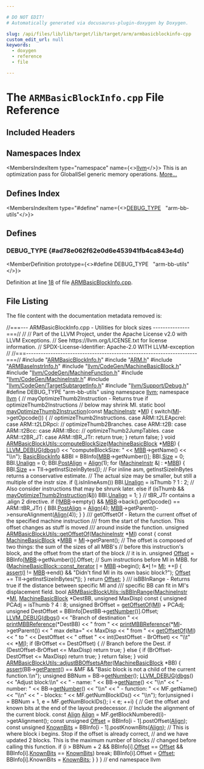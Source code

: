 ```yaml
---

# DO NOT EDIT!
# Automatically generated via docusaurus-plugin-doxygen by Doxygen.

slug: /api/files/lib/lib/target/lib/target/arm/armbasicblockinfo-cpp
custom_edit_url: null
keywords:
  - doxygen
  - reference
  - file

---
```





# The `ARMBasicBlockInfo.cpp` File Reference

<DoxygenPage pluginConfig={pluginConfig}>



## Included Headers

<IncludesList>
<IncludesListItem
  filePath="ARMBasicBlockInfo.h"
  permalink="/docs/api/files/lib/lib/target/lib/target/arm/armbasicblockinfo-h"
  isLocal="true" />
<IncludesListItem
  filePath="ARM.h"
  permalink="/docs/api/files/lib/lib/target/lib/target/arm/arm-h"
  isLocal="true" />
<IncludesListItem
  filePath="ARMBaseInstrInfo.h"
  permalink="/docs/api/files/lib/lib/target/lib/target/arm/armbaseinstrinfo-h"
  isLocal="true" />
<IncludesListItem
  filePath="llvm/CodeGen/MachineBasicBlock.h"
  permalink="/docs/api/files/include/include/llvm/include/llvm/codegen/machinebasicblock-h"
  isLocal="true" />
<IncludesListItem
  filePath="llvm/CodeGen/MachineFunction.h"
  permalink="/docs/api/files/include/include/llvm/include/llvm/codegen/machinefunction-h"
  isLocal="true" />
<IncludesListItem
  filePath="llvm/CodeGen/MachineInstr.h"
  permalink="/docs/api/files/include/include/llvm/include/llvm/codegen/machineinstr-h"
  isLocal="true" />
<IncludesListItem
  filePath="llvm/CodeGen/TargetSubtargetInfo.h"
  permalink="/docs/api/files/include/include/llvm/include/llvm/codegen/targetsubtargetinfo-h"
  isLocal="true" />
<IncludesListItem
  filePath="llvm/Support/Debug.h"
  permalink="/docs/api/files/include/include/llvm/include/llvm/support/debug-h"
  isLocal="true" />
</IncludesList>

## Namespaces Index

<MembersIndex>

<MembersIndexItem
  type="namespace"
  name={<><a href="/docs/api/namespaces/llvm">llvm</a></>}>
This is an optimization pass for GlobalISel generic memory operations. <a href="/docs/api/namespaces/llvm/#details">More...</a>
</MembersIndexItem>

</MembersIndex>

## Defines Index

<MembersIndex>

<MembersIndexItem
  type="#define"
  name={<><a href="#ad78e062f62e0d6e453941fb4ca843e4d">DEBUG&#95;TYPE</a>&nbsp;&nbsp;&nbsp;&quot;arm-bb-utils&quot;</>}>
</MembersIndexItem>

</MembersIndex>


<SectionDefinition>

## Defines

### DEBUG&#95;TYPE {#ad78e062f62e0d6e453941fb4ca843e4d}

<MemberDefinition
  prototype={<>#define DEBUG&#95;TYPE&nbsp;&nbsp;&nbsp;&quot;arm-bb-utils&quot;</>}>

Definition at line <a href="#l00018">18</a> of file <a href="/docs/api/files/lib/lib/target/lib/target/arm/armbasicblockinfo-cpp">ARMBasicBlockInfo.cpp</a>.
</MemberDefinition>

</SectionDefinition>

## File Listing

The file content with the documentation metadata removed is:

<ProgramListing>

<Link id="l00001" /><CodeLine lineNumber="1"><Highlight kind="comment">//===--- ARMBasicBlockInfo.cpp - Utilities for block sizes ---------------===//</Highlight><Highlight kind="normal"></Highlight></CodeLine>
<Link id="l00002" /><CodeLine lineNumber="2"><Highlight kind="normal"></Highlight><Highlight kind="comment">//</Highlight><Highlight kind="normal"></Highlight></CodeLine>
<Link id="l00003" /><CodeLine lineNumber="3"><Highlight kind="normal"></Highlight><Highlight kind="comment">// Part of the LLVM Project, under the Apache License v2.0 with LLVM Exceptions.</Highlight><Highlight kind="normal"></Highlight></CodeLine>
<Link id="l00004" /><CodeLine lineNumber="4"><Highlight kind="normal"></Highlight><Highlight kind="comment">// See https://llvm.org/LICENSE.txt for license information.</Highlight><Highlight kind="normal"></Highlight></CodeLine>
<Link id="l00005" /><CodeLine lineNumber="5"><Highlight kind="normal"></Highlight><Highlight kind="comment">// SPDX-License-Identifier: Apache-2.0 WITH LLVM-exception</Highlight><Highlight kind="normal"></Highlight></CodeLine>
<Link id="l00006" /><CodeLine lineNumber="6"><Highlight kind="normal"></Highlight><Highlight kind="comment">//</Highlight><Highlight kind="normal"></Highlight></CodeLine>
<Link id="l00007" /><CodeLine lineNumber="7"><Highlight kind="normal"></Highlight><Highlight kind="comment">//===----------------------------------------------------------------------===//</Highlight><Highlight kind="normal"></Highlight></CodeLine>
<Link id="l00008" /><CodeLine lineNumber="8"><Highlight kind="normal"></Highlight></CodeLine>
<Link id="l00009" /><CodeLine lineNumber="9"><Highlight kind="normal"></Highlight><Highlight kind="preprocessor">#include &quot;<a href="/docs/api/files/lib/lib/target/lib/target/arm/armbasicblockinfo-h">ARMBasicBlockInfo.h</a>&quot;</Highlight><Highlight kind="normal"></Highlight></CodeLine>
<Link id="l00010" /><CodeLine lineNumber="10"><Highlight kind="normal"></Highlight><Highlight kind="preprocessor">#include &quot;<a href="/docs/api/files/lib/lib/target/lib/target/arm/arm-h">ARM.h</a>&quot;</Highlight><Highlight kind="normal"></Highlight></CodeLine>
<Link id="l00011" /><CodeLine lineNumber="11"><Highlight kind="normal"></Highlight><Highlight kind="preprocessor">#include &quot;<a href="/docs/api/files/lib/lib/target/lib/target/arm/armbaseinstrinfo-h">ARMBaseInstrInfo.h</a>&quot;</Highlight><Highlight kind="normal"></Highlight></CodeLine>
<Link id="l00012" /><CodeLine lineNumber="12"><Highlight kind="normal"></Highlight><Highlight kind="preprocessor">#include &quot;<a href="/docs/api/files/include/include/llvm/include/llvm/codegen/machinebasicblock-h">llvm/CodeGen/MachineBasicBlock.h</a>&quot;</Highlight><Highlight kind="normal"></Highlight></CodeLine>
<Link id="l00013" /><CodeLine lineNumber="13"><Highlight kind="normal"></Highlight><Highlight kind="preprocessor">#include &quot;<a href="/docs/api/files/include/include/llvm/include/llvm/codegen/machinefunction-h">llvm/CodeGen/MachineFunction.h</a>&quot;</Highlight><Highlight kind="normal"></Highlight></CodeLine>
<Link id="l00014" /><CodeLine lineNumber="14"><Highlight kind="normal"></Highlight><Highlight kind="preprocessor">#include &quot;<a href="/docs/api/files/include/include/llvm/include/llvm/codegen/machineinstr-h">llvm/CodeGen/MachineInstr.h</a>&quot;</Highlight><Highlight kind="normal"></Highlight></CodeLine>
<Link id="l00015" /><CodeLine lineNumber="15"><Highlight kind="normal"></Highlight><Highlight kind="preprocessor">#include &quot;<a href="/docs/api/files/include/include/llvm/include/llvm/codegen/targetsubtargetinfo-h">llvm/CodeGen/TargetSubtargetInfo.h</a>&quot;</Highlight><Highlight kind="normal"></Highlight></CodeLine>
<Link id="l00016" /><CodeLine lineNumber="16"><Highlight kind="normal"></Highlight><Highlight kind="preprocessor">#include &quot;<a href="/docs/api/files/include/include/llvm/include/llvm/support/debug-h">llvm/Support/Debug.h</a>&quot;</Highlight><Highlight kind="normal"></Highlight></CodeLine>
<Link id="l00017" /><CodeLine lineNumber="17"><Highlight kind="normal"></Highlight></CodeLine>
<Link id="l00018" /><CodeLine lineNumber="18" lineLink="#ad78e062f62e0d6e453941fb4ca843e4d"><Highlight kind="normal"></Highlight><Highlight kind="preprocessor">#define DEBUG&#95;TYPE &quot;arm-bb-utils&quot;</Highlight><Highlight kind="normal"></Highlight></CodeLine>
<Link id="l00019" /><CodeLine lineNumber="19"><Highlight kind="normal"></Highlight></CodeLine>
<Link id="l00020" /><CodeLine lineNumber="20"><Highlight kind="normal"></Highlight><Highlight kind="keyword">using namespace </Highlight><Highlight kind="normal"><a href="/docs/api/namespaces/llvm">llvm</a>;</Highlight></CodeLine>
<Link id="l00021" /><CodeLine lineNumber="21"><Highlight kind="normal"></Highlight></CodeLine>
<Link id="l00022" /><CodeLine lineNumber="22"><Highlight kind="normal"></Highlight><Highlight kind="keyword">namespace </Highlight><Highlight kind="normal"><a href="/docs/api/namespaces/llvm">llvm</a> &#123;</Highlight></CodeLine>
<Link id="l00023" /><CodeLine lineNumber="23"><Highlight kind="normal"></Highlight></CodeLine>
<Link id="l00024" /><CodeLine lineNumber="24"><Highlight kind="normal"></Highlight><Highlight kind="comment">// mayOptimizeThumb2Instruction - Returns true if optimizeThumb2Instructions</Highlight><Highlight kind="normal"></Highlight></CodeLine>
<Link id="l00025" /><CodeLine lineNumber="25"><Highlight kind="normal"></Highlight><Highlight kind="comment">// below may shrink MI.</Highlight><Highlight kind="normal"></Highlight></CodeLine>
<Link id="l00026" /><CodeLine lineNumber="26"><Highlight kind="normal"></Highlight><Highlight kind="keyword">static</Highlight><Highlight kind="normal"> </Highlight><Highlight kind="keywordtype">bool</Highlight><Highlight kind="normal"></Highlight></CodeLine>
<Link id="l00027" /><CodeLine lineNumber="27" lineLink="/docs/api/namespaces/llvm/#a3d1d412b850d9558433c2b234b228069"><Highlight kind="normal"><a href="/docs/api/namespaces/llvm/#a3d1d412b850d9558433c2b234b228069">mayOptimizeThumb2Instruction</a>(</Highlight><Highlight kind="keyword">const</Highlight><Highlight kind="normal"> <a href="/docs/api/classes/llvm/machineinstr">MachineInstr</a> &#42;<a href="/docs/api/files/lib/lib/codegen/lib/codegen/globalisel/irtranslator-cpp/#abe44dfdea65b4f7e11e0a608ab708b76">MI</a>) &#123;</Highlight></CodeLine>
<Link id="l00028" /><CodeLine lineNumber="28"><Highlight kind="normal">  </Highlight><Highlight kind="keywordflow">switch</Highlight><Highlight kind="normal">(<a href="/docs/api/files/lib/lib/codegen/lib/codegen/globalisel/irtranslator-cpp/#abe44dfdea65b4f7e11e0a608ab708b76">MI</a>-&gt;getOpcode()) &#123;</Highlight></CodeLine>
<Link id="l00029" /><CodeLine lineNumber="29"><Highlight kind="normal">    </Highlight><Highlight kind="comment">// optimizeThumb2Instructions.</Highlight><Highlight kind="normal"></Highlight></CodeLine>
<Link id="l00030" /><CodeLine lineNumber="30"><Highlight kind="normal">    </Highlight><Highlight kind="keywordflow">case</Highlight><Highlight kind="normal"> ARM::t2LEApcrel:</Highlight></CodeLine>
<Link id="l00031" /><CodeLine lineNumber="31"><Highlight kind="normal">    </Highlight><Highlight kind="keywordflow">case</Highlight><Highlight kind="normal"> ARM::t2LDRpci:</Highlight></CodeLine>
<Link id="l00032" /><CodeLine lineNumber="32"><Highlight kind="normal">    </Highlight><Highlight kind="comment">// optimizeThumb2Branches.</Highlight><Highlight kind="normal"></Highlight></CodeLine>
<Link id="l00033" /><CodeLine lineNumber="33"><Highlight kind="normal">    </Highlight><Highlight kind="keywordflow">case</Highlight><Highlight kind="normal"> ARM::t2B:</Highlight></CodeLine>
<Link id="l00034" /><CodeLine lineNumber="34"><Highlight kind="normal">    </Highlight><Highlight kind="keywordflow">case</Highlight><Highlight kind="normal"> ARM::t2Bcc:</Highlight></CodeLine>
<Link id="l00035" /><CodeLine lineNumber="35"><Highlight kind="normal">    </Highlight><Highlight kind="keywordflow">case</Highlight><Highlight kind="normal"> ARM::tBcc:</Highlight></CodeLine>
<Link id="l00036" /><CodeLine lineNumber="36"><Highlight kind="normal">    </Highlight><Highlight kind="comment">// optimizeThumb2JumpTables.</Highlight><Highlight kind="normal"></Highlight></CodeLine>
<Link id="l00037" /><CodeLine lineNumber="37"><Highlight kind="normal">    </Highlight><Highlight kind="keywordflow">case</Highlight><Highlight kind="normal"> ARM::t2BR&#95;JT:</Highlight></CodeLine>
<Link id="l00038" /><CodeLine lineNumber="38"><Highlight kind="normal">    </Highlight><Highlight kind="keywordflow">case</Highlight><Highlight kind="normal"> ARM::tBR&#95;JTr:</Highlight></CodeLine>
<Link id="l00039" /><CodeLine lineNumber="39"><Highlight kind="normal">      </Highlight><Highlight kind="keywordflow">return</Highlight><Highlight kind="normal"> </Highlight><Highlight kind="keyword">true</Highlight><Highlight kind="normal">;</Highlight></CodeLine>
<Link id="l00040" /><CodeLine lineNumber="40"><Highlight kind="normal">  &#125;</Highlight></CodeLine>
<Link id="l00041" /><CodeLine lineNumber="41"><Highlight kind="normal">  </Highlight><Highlight kind="keywordflow">return</Highlight><Highlight kind="normal"> </Highlight><Highlight kind="keyword">false</Highlight><Highlight kind="normal">;</Highlight></CodeLine>
<Link id="l00042" /><CodeLine lineNumber="42"><Highlight kind="normal">&#125;</Highlight></CodeLine>
<Link id="l00043" /><CodeLine lineNumber="43"><Highlight kind="normal"></Highlight></CodeLine>
<Link id="l00044" /><CodeLine lineNumber="44" lineLink="/docs/api/classes/llvm/armbasicblockutils/#a96fd72530daba07f5a05b8f467d2cf14"><Highlight kind="normal"></Highlight><Highlight kind="keywordtype">void</Highlight><Highlight kind="normal"> <a href="/docs/api/classes/llvm/armbasicblockutils/#a96fd72530daba07f5a05b8f467d2cf14">ARMBasicBlockUtils::computeBlockSize</a>(<a href="/docs/api/classes/llvm/machinebasicblock">MachineBasicBlock</a> &#42;<a href="/docs/api/files/lib/lib/target/lib/target/arm/armslshardening-cpp/#a5958512eae2979bd2eb383977996a600">MBB</a>) &#123;</Highlight></CodeLine>
<Link id="l00045" /><CodeLine lineNumber="45"><Highlight kind="normal">  <a href="/docs/api/files/include/include/llvm/include/llvm/support/debug-h/#a196897517069dda1bdb549e24468f7d7">LLVM&#95;DEBUG</a>(<a href="/docs/api/namespaces/llvm/#a7c46c742c31be54870e2038048e6b391">dbgs</a>() &lt;&lt; </Highlight><Highlight kind="stringliteral">&quot;computeBlockSize: &quot;</Highlight><Highlight kind="normal"> &lt;&lt; <a href="/docs/api/files/lib/lib/target/lib/target/arm/armslshardening-cpp/#a5958512eae2979bd2eb383977996a600">MBB</a>-&gt;getName() &lt;&lt; </Highlight><Highlight kind="stringliteral">&quot;\\n&quot;</Highlight><Highlight kind="normal">);</Highlight></CodeLine>
<Link id="l00046" /><CodeLine lineNumber="46"><Highlight kind="normal">  <a href="/docs/api/structs/llvm/basicblockinfo">BasicBlockInfo</a> &amp;BBI = BBInfo&#91;<a href="/docs/api/files/lib/lib/target/lib/target/arm/armslshardening-cpp/#a5958512eae2979bd2eb383977996a600">MBB</a>-&gt;getNumber()&#93;;</Highlight></CodeLine>
<Link id="l00047" /><CodeLine lineNumber="47"><Highlight kind="normal">  BBI.<a href="/docs/api/structs/llvm/basicblockinfo/#a1b26f2a8fbde15592af8af3fb950d8fc">Size</a> = 0;</Highlight></CodeLine>
<Link id="l00048" /><CodeLine lineNumber="48"><Highlight kind="normal">  BBI.<a href="/docs/api/structs/llvm/basicblockinfo/#aadef2620c9e7d116fda27a2d9edbd125">Unalign</a> = 0;</Highlight></CodeLine>
<Link id="l00049" /><CodeLine lineNumber="49"><Highlight kind="normal">  BBI.<a href="/docs/api/structs/llvm/basicblockinfo/#a3322f1dcf981856028e4ec195de0024d">PostAlign</a> = <a href="/docs/api/structs/llvm/align">Align</a>(1);</Highlight></CodeLine>
<Link id="l00050" /><CodeLine lineNumber="50"><Highlight kind="normal"></Highlight></CodeLine>
<Link id="l00051" /><CodeLine lineNumber="51"><Highlight kind="normal">  </Highlight><Highlight kind="keywordflow">for</Highlight><Highlight kind="normal"> (<a href="/docs/api/classes/llvm/machineinstr">MachineInstr</a> &amp;<a href="/docs/api/files/lib/lib/support/md5-cpp/#ac0eafdc9ee161b71e7af98af736952fd">I</a> : &#42;<a href="/docs/api/files/lib/lib/target/lib/target/arm/armslshardening-cpp/#a5958512eae2979bd2eb383977996a600">MBB</a>) &#123;</Highlight></CodeLine>
<Link id="l00052" /><CodeLine lineNumber="52"><Highlight kind="normal">    BBI.<a href="/docs/api/structs/llvm/basicblockinfo/#a1b26f2a8fbde15592af8af3fb950d8fc">Size</a> += TII-&gt;getInstSizeInBytes(<a href="/docs/api/files/lib/lib/support/md5-cpp/#ac0eafdc9ee161b71e7af98af736952fd">I</a>);</Highlight></CodeLine>
<Link id="l00053" /><CodeLine lineNumber="53"><Highlight kind="normal">    </Highlight><Highlight kind="comment">// For inline asm, getInstSizeInBytes returns a conservative estimate.</Highlight><Highlight kind="normal"></Highlight></CodeLine>
<Link id="l00054" /><CodeLine lineNumber="54"><Highlight kind="normal">    </Highlight><Highlight kind="comment">// The actual size may be smaller, but still a multiple of the instr size.</Highlight><Highlight kind="normal"></Highlight></CodeLine>
<Link id="l00055" /><CodeLine lineNumber="55"><Highlight kind="normal">    </Highlight><Highlight kind="keywordflow">if</Highlight><Highlight kind="normal"> (<a href="/docs/api/files/lib/lib/support/md5-cpp/#ac0eafdc9ee161b71e7af98af736952fd">I</a>.isInlineAsm())</Highlight></CodeLine>
<Link id="l00056" /><CodeLine lineNumber="56"><Highlight kind="normal">      BBI.<a href="/docs/api/structs/llvm/basicblockinfo/#aadef2620c9e7d116fda27a2d9edbd125">Unalign</a> = isThumb ? 1 : 2;</Highlight></CodeLine>
<Link id="l00057" /><CodeLine lineNumber="57"><Highlight kind="normal">    </Highlight><Highlight kind="comment">// Also consider instructions that may be shrunk later.</Highlight><Highlight kind="normal"></Highlight></CodeLine>
<Link id="l00058" /><CodeLine lineNumber="58"><Highlight kind="normal">    </Highlight><Highlight kind="keywordflow">else</Highlight><Highlight kind="normal"> </Highlight><Highlight kind="keywordflow">if</Highlight><Highlight kind="normal"> (isThumb &amp;&amp; <a href="/docs/api/namespaces/llvm/#a3d1d412b850d9558433c2b234b228069">mayOptimizeThumb2Instruction</a>(&amp;<a href="/docs/api/files/lib/lib/support/md5-cpp/#ac0eafdc9ee161b71e7af98af736952fd">I</a>))</Highlight></CodeLine>
<Link id="l00059" /><CodeLine lineNumber="59"><Highlight kind="normal">      BBI.<a href="/docs/api/structs/llvm/basicblockinfo/#aadef2620c9e7d116fda27a2d9edbd125">Unalign</a> = 1;</Highlight></CodeLine>
<Link id="l00060" /><CodeLine lineNumber="60"><Highlight kind="normal">  &#125;</Highlight></CodeLine>
<Link id="l00061" /><CodeLine lineNumber="61"><Highlight kind="normal"></Highlight></CodeLine>
<Link id="l00062" /><CodeLine lineNumber="62"><Highlight kind="normal">  </Highlight><Highlight kind="comment">// tBR&#95;JTr contains a .align 2 directive.</Highlight><Highlight kind="normal"></Highlight></CodeLine>
<Link id="l00063" /><CodeLine lineNumber="63"><Highlight kind="normal">  </Highlight><Highlight kind="keywordflow">if</Highlight><Highlight kind="normal"> (!<a href="/docs/api/files/lib/lib/target/lib/target/arm/armslshardening-cpp/#a5958512eae2979bd2eb383977996a600">MBB</a>-&gt;empty() &amp;&amp; <a href="/docs/api/files/lib/lib/target/lib/target/arm/armslshardening-cpp/#a5958512eae2979bd2eb383977996a600">MBB</a>-&gt;back().getOpcode() == ARM::tBR&#95;JTr) &#123;</Highlight></CodeLine>
<Link id="l00064" /><CodeLine lineNumber="64"><Highlight kind="normal">    BBI.<a href="/docs/api/structs/llvm/basicblockinfo/#a3322f1dcf981856028e4ec195de0024d">PostAlign</a> = <a href="/docs/api/structs/llvm/align">Align</a>(4);</Highlight></CodeLine>
<Link id="l00065" /><CodeLine lineNumber="65"><Highlight kind="normal">    <a href="/docs/api/files/lib/lib/target/lib/target/arm/armslshardening-cpp/#a5958512eae2979bd2eb383977996a600">MBB</a>-&gt;getParent()-&gt;ensureAlignment(<a href="/docs/api/structs/llvm/align">Align</a>(4));</Highlight></CodeLine>
<Link id="l00066" /><CodeLine lineNumber="66"><Highlight kind="normal">  &#125;</Highlight></CodeLine>
<Link id="l00067" /><CodeLine lineNumber="67"><Highlight kind="normal">&#125;</Highlight></CodeLine>
<Link id="l00068" /><CodeLine lineNumber="68"><Highlight kind="normal"></Highlight><Highlight kind="comment"></Highlight></CodeLine>
<Link id="l00069" /><CodeLine lineNumber="69"><Highlight kind="comment">/// getOffsetOf - Return the current offset of the specified machine instruction</Highlight></CodeLine>
<Link id="l00070" /><CodeLine lineNumber="70"><Highlight kind="comment">/// from the start of the function.  This offset changes as stuff is moved</Highlight></CodeLine>
<Link id="l00071" /><CodeLine lineNumber="71"><Highlight kind="comment">/// around inside the function.</Highlight><Highlight kind="normal"></Highlight></CodeLine>
<Link id="l00072" /><CodeLine lineNumber="72" lineLink="/docs/api/classes/llvm/armbasicblockutils/#ac892cf3d96fe5e728db657b6e02932f0"><Highlight kind="normal"></Highlight><Highlight kind="keywordtype">unsigned</Highlight><Highlight kind="normal"> <a href="/docs/api/classes/llvm/armbasicblockutils/#ac892cf3d96fe5e728db657b6e02932f0">ARMBasicBlockUtils::getOffsetOf</a>(<a href="/docs/api/classes/llvm/machineinstr">MachineInstr</a> &#42;<a href="/docs/api/files/lib/lib/codegen/lib/codegen/globalisel/irtranslator-cpp/#abe44dfdea65b4f7e11e0a608ab708b76">MI</a>)</Highlight><Highlight kind="keyword"> const </Highlight><Highlight kind="normal">&#123;</Highlight></CodeLine>
<Link id="l00073" /><CodeLine lineNumber="73"><Highlight kind="normal">  </Highlight><Highlight kind="keyword">const</Highlight><Highlight kind="normal"> <a href="/docs/api/classes/llvm/machinebasicblock">MachineBasicBlock</a> &#42;<a href="/docs/api/files/lib/lib/target/lib/target/arm/armslshardening-cpp/#a5958512eae2979bd2eb383977996a600">MBB</a> = <a href="/docs/api/files/lib/lib/codegen/lib/codegen/globalisel/irtranslator-cpp/#abe44dfdea65b4f7e11e0a608ab708b76">MI</a>-&gt;getParent();</Highlight></CodeLine>
<Link id="l00074" /><CodeLine lineNumber="74"><Highlight kind="normal"></Highlight></CodeLine>
<Link id="l00075" /><CodeLine lineNumber="75"><Highlight kind="normal">  </Highlight><Highlight kind="comment">// The offset is composed of two things: the sum of the sizes of all MBB&#39;s</Highlight><Highlight kind="normal"></Highlight></CodeLine>
<Link id="l00076" /><CodeLine lineNumber="76"><Highlight kind="normal">  </Highlight><Highlight kind="comment">// before this instruction&#39;s block, and the offset from the start of the block</Highlight><Highlight kind="normal"></Highlight></CodeLine>
<Link id="l00077" /><CodeLine lineNumber="77"><Highlight kind="normal">  </Highlight><Highlight kind="comment">// it is in.</Highlight><Highlight kind="normal"></Highlight></CodeLine>
<Link id="l00078" /><CodeLine lineNumber="78"><Highlight kind="normal">  </Highlight><Highlight kind="keywordtype">unsigned</Highlight><Highlight kind="normal"> <a href="/docs/api/namespaces/llvm/#a05f5b9a11bdcc5feba62899f95dcf878a3134224cba2545bc57954d3b072aebb4">Offset</a> = BBInfo&#91;<a href="/docs/api/files/lib/lib/target/lib/target/arm/armslshardening-cpp/#a5958512eae2979bd2eb383977996a600">MBB</a>-&gt;getNumber()&#93;.Offset;</Highlight></CodeLine>
<Link id="l00079" /><CodeLine lineNumber="79"><Highlight kind="normal"></Highlight></CodeLine>
<Link id="l00080" /><CodeLine lineNumber="80"><Highlight kind="normal">  </Highlight><Highlight kind="comment">// Sum instructions before MI in MBB.</Highlight><Highlight kind="normal"></Highlight></CodeLine>
<Link id="l00081" /><CodeLine lineNumber="81"><Highlight kind="normal">  </Highlight><Highlight kind="keywordflow">for</Highlight><Highlight kind="normal"> (<a href="/docs/api/classes/llvm/machinebasicblock/#a199a6e4bfdffc8f3379ef4f35004488f">MachineBasicBlock::const&#95;iterator</a> <a href="/docs/api/files/lib/lib/support/md5-cpp/#ac0eafdc9ee161b71e7af98af736952fd">I</a> = <a href="/docs/api/files/lib/lib/target/lib/target/arm/armslshardening-cpp/#a5958512eae2979bd2eb383977996a600">MBB</a>-&gt;begin(); &amp;&#42;<a href="/docs/api/files/lib/lib/support/md5-cpp/#ac0eafdc9ee161b71e7af98af736952fd">I</a> != <a href="/docs/api/files/lib/lib/codegen/lib/codegen/globalisel/irtranslator-cpp/#abe44dfdea65b4f7e11e0a608ab708b76">MI</a>; ++<a href="/docs/api/files/lib/lib/support/md5-cpp/#ac0eafdc9ee161b71e7af98af736952fd">I</a>) &#123;</Highlight></CodeLine>
<Link id="l00082" /><CodeLine lineNumber="82"><Highlight kind="normal">    <a href="/docs/api/files/lib/lib/target/lib/target/amdgpu/silowercontrolflow-cpp/#a4868c5d81c5ccc98c47aeab6244346a0">assert</a>(<a href="/docs/api/files/lib/lib/support/md5-cpp/#ac0eafdc9ee161b71e7af98af736952fd">I</a> != <a href="/docs/api/files/lib/lib/target/lib/target/arm/armslshardening-cpp/#a5958512eae2979bd2eb383977996a600">MBB</a>-&gt;end() &amp;&amp; </Highlight><Highlight kind="stringliteral">&quot;Didn&#39;t find MI in its own basic block?&quot;</Highlight><Highlight kind="normal">);</Highlight></CodeLine>
<Link id="l00083" /><CodeLine lineNumber="83"><Highlight kind="normal">    <a href="/docs/api/namespaces/llvm/#a05f5b9a11bdcc5feba62899f95dcf878a3134224cba2545bc57954d3b072aebb4">Offset</a> += TII-&gt;getInstSizeInBytes(&#42;<a href="/docs/api/files/lib/lib/support/md5-cpp/#ac0eafdc9ee161b71e7af98af736952fd">I</a>);</Highlight></CodeLine>
<Link id="l00084" /><CodeLine lineNumber="84"><Highlight kind="normal">  &#125;</Highlight></CodeLine>
<Link id="l00085" /><CodeLine lineNumber="85"><Highlight kind="normal">  </Highlight><Highlight kind="keywordflow">return</Highlight><Highlight kind="normal"> <a href="/docs/api/namespaces/llvm/#a05f5b9a11bdcc5feba62899f95dcf878a3134224cba2545bc57954d3b072aebb4">Offset</a>;</Highlight></CodeLine>
<Link id="l00086" /><CodeLine lineNumber="86"><Highlight kind="normal">&#125;</Highlight></CodeLine>
<Link id="l00087" /><CodeLine lineNumber="87"><Highlight kind="normal"></Highlight><Highlight kind="comment"></Highlight></CodeLine>
<Link id="l00088" /><CodeLine lineNumber="88"><Highlight kind="comment">/// isBBInRange - Returns true if the distance between specific MI and</Highlight></CodeLine>
<Link id="l00089" /><CodeLine lineNumber="89"><Highlight kind="comment">/// specific BB can fit in MI&#39;s displacement field.</Highlight><Highlight kind="normal"></Highlight></CodeLine>
<Link id="l00090" /><CodeLine lineNumber="90" lineLink="/docs/api/classes/llvm/armbasicblockutils/#a1744b6aaacbb052e862e88903ded5956"><Highlight kind="normal"></Highlight><Highlight kind="keywordtype">bool</Highlight><Highlight kind="normal"> <a href="/docs/api/classes/llvm/armbasicblockutils/#a1744b6aaacbb052e862e88903ded5956">ARMBasicBlockUtils::isBBInRange</a>(<a href="/docs/api/classes/llvm/machineinstr">MachineInstr</a> &#42;<a href="/docs/api/files/lib/lib/codegen/lib/codegen/globalisel/irtranslator-cpp/#abe44dfdea65b4f7e11e0a608ab708b76">MI</a>,</Highlight></CodeLine>
<Link id="l00091" /><CodeLine lineNumber="91"><Highlight kind="normal">                                     <a href="/docs/api/classes/llvm/machinebasicblock">MachineBasicBlock</a> &#42;DestBB,</Highlight></CodeLine>
<Link id="l00092" /><CodeLine lineNumber="92"><Highlight kind="normal">                                     </Highlight><Highlight kind="keywordtype">unsigned</Highlight><Highlight kind="normal"> MaxDisp)</Highlight><Highlight kind="keyword"> const </Highlight><Highlight kind="normal">&#123;</Highlight></CodeLine>
<Link id="l00093" /><CodeLine lineNumber="93"><Highlight kind="normal">  </Highlight><Highlight kind="keywordtype">unsigned</Highlight><Highlight kind="normal"> PCAdj      = isThumb ? 4 : 8;</Highlight></CodeLine>
<Link id="l00094" /><CodeLine lineNumber="94"><Highlight kind="normal">  </Highlight><Highlight kind="keywordtype">unsigned</Highlight><Highlight kind="normal"> BrOffset   = <a href="/docs/api/classes/llvm/armbasicblockutils/#ac892cf3d96fe5e728db657b6e02932f0">getOffsetOf</a>(<a href="/docs/api/files/lib/lib/codegen/lib/codegen/globalisel/irtranslator-cpp/#abe44dfdea65b4f7e11e0a608ab708b76">MI</a>) + PCAdj;</Highlight></CodeLine>
<Link id="l00095" /><CodeLine lineNumber="95"><Highlight kind="normal">  </Highlight><Highlight kind="keywordtype">unsigned</Highlight><Highlight kind="normal"> DestOffset = BBInfo&#91;DestBB-&gt;<a href="/docs/api/classes/llvm/machinebasicblock/#a3aa22d521bd6a7e6b9f35545dc7b0f1e">getNumber</a>()&#93;.Offset;</Highlight></CodeLine>
<Link id="l00096" /><CodeLine lineNumber="96"><Highlight kind="normal"></Highlight></CodeLine>
<Link id="l00097" /><CodeLine lineNumber="97"><Highlight kind="normal">  <a href="/docs/api/files/include/include/llvm/include/llvm/support/debug-h/#a196897517069dda1bdb549e24468f7d7">LLVM&#95;DEBUG</a>(<a href="/docs/api/namespaces/llvm/#a7c46c742c31be54870e2038048e6b391">dbgs</a>() &lt;&lt; </Highlight><Highlight kind="stringliteral">&quot;Branch of destination &quot;</Highlight><Highlight kind="normal"> &lt;&lt; <a href="/docs/api/namespaces/llvm/#af7881286e3ea4d7f1c4a63c87c132dac">printMBBReference</a>(&#42;DestBB)</Highlight></CodeLine>
<Link id="l00098" /><CodeLine lineNumber="98"><Highlight kind="normal">                    &lt;&lt; </Highlight><Highlight kind="stringliteral">&quot; from &quot;</Highlight><Highlight kind="normal"> &lt;&lt; <a href="/docs/api/namespaces/llvm/#af7881286e3ea4d7f1c4a63c87c132dac">printMBBReference</a>(&#42;<a href="/docs/api/files/lib/lib/codegen/lib/codegen/globalisel/irtranslator-cpp/#abe44dfdea65b4f7e11e0a608ab708b76">MI</a>-&gt;getParent())</Highlight></CodeLine>
<Link id="l00099" /><CodeLine lineNumber="99"><Highlight kind="normal">                    &lt;&lt; </Highlight><Highlight kind="stringliteral">&quot; max delta=&quot;</Highlight><Highlight kind="normal"> &lt;&lt; MaxDisp &lt;&lt; </Highlight><Highlight kind="stringliteral">&quot; from &quot;</Highlight><Highlight kind="normal"> &lt;&lt; <a href="/docs/api/classes/llvm/armbasicblockutils/#ac892cf3d96fe5e728db657b6e02932f0">getOffsetOf</a>(<a href="/docs/api/files/lib/lib/codegen/lib/codegen/globalisel/irtranslator-cpp/#abe44dfdea65b4f7e11e0a608ab708b76">MI</a>)</Highlight></CodeLine>
<Link id="l00100" /><CodeLine lineNumber="100"><Highlight kind="normal">                    &lt;&lt; </Highlight><Highlight kind="stringliteral">&quot; to &quot;</Highlight><Highlight kind="normal"> &lt;&lt; DestOffset &lt;&lt; </Highlight><Highlight kind="stringliteral">&quot; offset &quot;</Highlight><Highlight kind="normal"></Highlight></CodeLine>
<Link id="l00101" /><CodeLine lineNumber="101"><Highlight kind="normal">                    &lt;&lt; </Highlight><Highlight kind="keywordtype">int</Highlight><Highlight kind="normal">(DestOffset - BrOffset) &lt;&lt; </Highlight><Highlight kind="stringliteral">&quot;\\t&quot;</Highlight><Highlight kind="normal"> &lt;&lt; &#42;<a href="/docs/api/files/lib/lib/codegen/lib/codegen/globalisel/irtranslator-cpp/#abe44dfdea65b4f7e11e0a608ab708b76">MI</a>);</Highlight></CodeLine>
<Link id="l00102" /><CodeLine lineNumber="102"><Highlight kind="normal"></Highlight></CodeLine>
<Link id="l00103" /><CodeLine lineNumber="103"><Highlight kind="normal">  </Highlight><Highlight kind="keywordflow">if</Highlight><Highlight kind="normal"> (BrOffset &lt;= DestOffset) &#123;</Highlight></CodeLine>
<Link id="l00104" /><CodeLine lineNumber="104"><Highlight kind="normal">    </Highlight><Highlight kind="comment">// Branch before the Dest.</Highlight><Highlight kind="normal"></Highlight></CodeLine>
<Link id="l00105" /><CodeLine lineNumber="105"><Highlight kind="normal">    </Highlight><Highlight kind="keywordflow">if</Highlight><Highlight kind="normal"> (DestOffset-BrOffset &lt;= MaxDisp)</Highlight></CodeLine>
<Link id="l00106" /><CodeLine lineNumber="106"><Highlight kind="normal">      </Highlight><Highlight kind="keywordflow">return</Highlight><Highlight kind="normal"> </Highlight><Highlight kind="keyword">true</Highlight><Highlight kind="normal">;</Highlight></CodeLine>
<Link id="l00107" /><CodeLine lineNumber="107"><Highlight kind="normal">  &#125; </Highlight><Highlight kind="keywordflow">else</Highlight><Highlight kind="normal"> &#123;</Highlight></CodeLine>
<Link id="l00108" /><CodeLine lineNumber="108"><Highlight kind="normal">    </Highlight><Highlight kind="keywordflow">if</Highlight><Highlight kind="normal"> (BrOffset-DestOffset &lt;= MaxDisp)</Highlight></CodeLine>
<Link id="l00109" /><CodeLine lineNumber="109"><Highlight kind="normal">      </Highlight><Highlight kind="keywordflow">return</Highlight><Highlight kind="normal"> </Highlight><Highlight kind="keyword">true</Highlight><Highlight kind="normal">;</Highlight></CodeLine>
<Link id="l00110" /><CodeLine lineNumber="110"><Highlight kind="normal">  &#125;</Highlight></CodeLine>
<Link id="l00111" /><CodeLine lineNumber="111"><Highlight kind="normal">  </Highlight><Highlight kind="keywordflow">return</Highlight><Highlight kind="normal"> </Highlight><Highlight kind="keyword">false</Highlight><Highlight kind="normal">;</Highlight></CodeLine>
<Link id="l00112" /><CodeLine lineNumber="112"><Highlight kind="normal">&#125;</Highlight></CodeLine>
<Link id="l00113" /><CodeLine lineNumber="113"><Highlight kind="normal"></Highlight></CodeLine>
<Link id="l00114" /><CodeLine lineNumber="114" lineLink="/docs/api/classes/llvm/armbasicblockutils/#a918dbb418e1069f7afe1d321cd5547c0"><Highlight kind="normal"></Highlight><Highlight kind="keywordtype">void</Highlight><Highlight kind="normal"> <a href="/docs/api/classes/llvm/armbasicblockutils/#a918dbb418e1069f7afe1d321cd5547c0">ARMBasicBlockUtils::adjustBBOffsetsAfter</a>(<a href="/docs/api/classes/llvm/machinebasicblock">MachineBasicBlock</a> &#42;BB) &#123;</Highlight></CodeLine>
<Link id="l00115" /><CodeLine lineNumber="115"><Highlight kind="normal">  <a href="/docs/api/files/lib/lib/target/lib/target/amdgpu/silowercontrolflow-cpp/#a4868c5d81c5ccc98c47aeab6244346a0">assert</a>(BB-&gt;<a href="/docs/api/classes/llvm/machinebasicblock/#acf6442108e21e7e5379feb8962de65b7">getParent</a>() == &amp;MF &amp;&amp;</Highlight></CodeLine>
<Link id="l00116" /><CodeLine lineNumber="116"><Highlight kind="normal">         </Highlight><Highlight kind="stringliteral">&quot;Basic block is not a child of the current function.\\n&quot;</Highlight><Highlight kind="normal">);</Highlight></CodeLine>
<Link id="l00117" /><CodeLine lineNumber="117"><Highlight kind="normal"></Highlight></CodeLine>
<Link id="l00118" /><CodeLine lineNumber="118"><Highlight kind="normal">  </Highlight><Highlight kind="keywordtype">unsigned</Highlight><Highlight kind="normal"> BBNum = BB-&gt;<a href="/docs/api/classes/llvm/machinebasicblock/#a3aa22d521bd6a7e6b9f35545dc7b0f1e">getNumber</a>();</Highlight></CodeLine>
<Link id="l00119" /><CodeLine lineNumber="119"><Highlight kind="normal">  <a href="/docs/api/files/include/include/llvm/include/llvm/support/debug-h/#a196897517069dda1bdb549e24468f7d7">LLVM&#95;DEBUG</a>(<a href="/docs/api/namespaces/llvm/#a7c46c742c31be54870e2038048e6b391">dbgs</a>() &lt;&lt; </Highlight><Highlight kind="stringliteral">&quot;Adjust block:\\n&quot;</Highlight><Highlight kind="normal"></Highlight></CodeLine>
<Link id="l00120" /><CodeLine lineNumber="120"><Highlight kind="normal">             &lt;&lt; </Highlight><Highlight kind="stringliteral">&quot; - name: &quot;</Highlight><Highlight kind="normal"> &lt;&lt; BB-&gt;<a href="/docs/api/classes/llvm/machinebasicblock/#aedf6cb1135961f41f39dc58ca8576123">getName</a>() &lt;&lt; </Highlight><Highlight kind="stringliteral">&quot;\\n&quot;</Highlight><Highlight kind="normal"></Highlight></CodeLine>
<Link id="l00121" /><CodeLine lineNumber="121"><Highlight kind="normal">             &lt;&lt; </Highlight><Highlight kind="stringliteral">&quot; - number: &quot;</Highlight><Highlight kind="normal"> &lt;&lt; BB-&gt;<a href="/docs/api/classes/llvm/machinebasicblock/#a3aa22d521bd6a7e6b9f35545dc7b0f1e">getNumber</a>() &lt;&lt; </Highlight><Highlight kind="stringliteral">&quot;\\n&quot;</Highlight><Highlight kind="normal"></Highlight></CodeLine>
<Link id="l00122" /><CodeLine lineNumber="122"><Highlight kind="normal">             &lt;&lt; </Highlight><Highlight kind="stringliteral">&quot; - function: &quot;</Highlight><Highlight kind="normal"> &lt;&lt; MF.getName() &lt;&lt; </Highlight><Highlight kind="stringliteral">&quot;\\n&quot;</Highlight><Highlight kind="normal"></Highlight></CodeLine>
<Link id="l00123" /><CodeLine lineNumber="123"><Highlight kind="normal">             &lt;&lt; </Highlight><Highlight kind="stringliteral">&quot;   - blocks: &quot;</Highlight><Highlight kind="normal"> &lt;&lt; MF.getNumBlockIDs() &lt;&lt; </Highlight><Highlight kind="stringliteral">&quot;\\n&quot;</Highlight><Highlight kind="normal">);</Highlight></CodeLine>
<Link id="l00124" /><CodeLine lineNumber="124"><Highlight kind="normal"></Highlight></CodeLine>
<Link id="l00125" /><CodeLine lineNumber="125"><Highlight kind="normal">  </Highlight><Highlight kind="keywordflow">for</Highlight><Highlight kind="normal">(</Highlight><Highlight kind="keywordtype">unsigned</Highlight><Highlight kind="normal"> i = BBNum + 1, e = MF.getNumBlockIDs(); i &lt; e; ++i) &#123;</Highlight></CodeLine>
<Link id="l00126" /><CodeLine lineNumber="126"><Highlight kind="normal">    </Highlight><Highlight kind="comment">// Get the offset and known bits at the end of the layout predecessor.</Highlight><Highlight kind="normal"></Highlight></CodeLine>
<Link id="l00127" /><CodeLine lineNumber="127"><Highlight kind="normal">    </Highlight><Highlight kind="comment">// Include the alignment of the current block.</Highlight><Highlight kind="normal"></Highlight></CodeLine>
<Link id="l00128" /><CodeLine lineNumber="128"><Highlight kind="normal">    </Highlight><Highlight kind="keyword">const</Highlight><Highlight kind="normal"> <a href="/docs/api/structs/llvm/align">Align</a> <a href="/docs/api/structs/llvm/align">Align</a> = MF.getBlockNumbered(i)-&gt;getAlignment();</Highlight></CodeLine>
<Link id="l00129" /><CodeLine lineNumber="129"><Highlight kind="normal">    </Highlight><Highlight kind="keyword">const</Highlight><Highlight kind="normal"> </Highlight><Highlight kind="keywordtype">unsigned</Highlight><Highlight kind="normal"> <a href="/docs/api/namespaces/llvm/#a05f5b9a11bdcc5feba62899f95dcf878a3134224cba2545bc57954d3b072aebb4">Offset</a> = BBInfo&#91;i - 1&#93;.postOffset(<a href="/docs/api/structs/llvm/align">Align</a>);</Highlight></CodeLine>
<Link id="l00130" /><CodeLine lineNumber="130"><Highlight kind="normal">    </Highlight><Highlight kind="keyword">const</Highlight><Highlight kind="normal"> </Highlight><Highlight kind="keywordtype">unsigned</Highlight><Highlight kind="normal"> <a href="/docs/api/structs/llvm/knownbits">KnownBits</a> = BBInfo&#91;i - 1&#93;.postKnownBits(<a href="/docs/api/structs/llvm/align">Align</a>);</Highlight></CodeLine>
<Link id="l00131" /><CodeLine lineNumber="131"><Highlight kind="normal"></Highlight></CodeLine>
<Link id="l00132" /><CodeLine lineNumber="132"><Highlight kind="normal">    </Highlight><Highlight kind="comment">// This is where block i begins.  Stop if the offset is already correct,</Highlight><Highlight kind="normal"></Highlight></CodeLine>
<Link id="l00133" /><CodeLine lineNumber="133"><Highlight kind="normal">    </Highlight><Highlight kind="comment">// and we have updated 2 blocks.  This is the maximum number of blocks</Highlight><Highlight kind="normal"></Highlight></CodeLine>
<Link id="l00134" /><CodeLine lineNumber="134"><Highlight kind="normal">    </Highlight><Highlight kind="comment">// changed before calling this function.</Highlight><Highlight kind="normal"></Highlight></CodeLine>
<Link id="l00135" /><CodeLine lineNumber="135"><Highlight kind="normal">    </Highlight><Highlight kind="keywordflow">if</Highlight><Highlight kind="normal"> (i &gt; BBNum + 2 &amp;&amp;</Highlight></CodeLine>
<Link id="l00136" /><CodeLine lineNumber="136"><Highlight kind="normal">        BBInfo&#91;i&#93;.<a href="/docs/api/namespaces/llvm/#a05f5b9a11bdcc5feba62899f95dcf878a3134224cba2545bc57954d3b072aebb4">Offset</a> == <a href="/docs/api/namespaces/llvm/#a05f5b9a11bdcc5feba62899f95dcf878a3134224cba2545bc57954d3b072aebb4">Offset</a> &amp;&amp;</Highlight></CodeLine>
<Link id="l00137" /><CodeLine lineNumber="137"><Highlight kind="normal">        BBInfo&#91;i&#93;.<a href="/docs/api/structs/llvm/knownbits">KnownBits</a> == <a href="/docs/api/structs/llvm/knownbits">KnownBits</a>)</Highlight></CodeLine>
<Link id="l00138" /><CodeLine lineNumber="138"><Highlight kind="normal">      </Highlight><Highlight kind="keywordflow">break</Highlight><Highlight kind="normal">;</Highlight></CodeLine>
<Link id="l00139" /><CodeLine lineNumber="139"><Highlight kind="normal"></Highlight></CodeLine>
<Link id="l00140" /><CodeLine lineNumber="140"><Highlight kind="normal">    BBInfo&#91;i&#93;.Offset = <a href="/docs/api/namespaces/llvm/#a05f5b9a11bdcc5feba62899f95dcf878a3134224cba2545bc57954d3b072aebb4">Offset</a>;</Highlight></CodeLine>
<Link id="l00141" /><CodeLine lineNumber="141"><Highlight kind="normal">    BBInfo&#91;i&#93;.KnownBits = <a href="/docs/api/structs/llvm/knownbits">KnownBits</a>;</Highlight></CodeLine>
<Link id="l00142" /><CodeLine lineNumber="142"><Highlight kind="normal">  &#125;</Highlight></CodeLine>
<Link id="l00143" /><CodeLine lineNumber="143"><Highlight kind="normal">&#125;</Highlight></CodeLine>
<Link id="l00144" /><CodeLine lineNumber="144"><Highlight kind="normal"></Highlight></CodeLine>
<Link id="l00145" /><CodeLine lineNumber="145"><Highlight kind="normal">&#125; </Highlight><Highlight kind="comment">// end namespace llvm</Highlight><Highlight kind="normal"></Highlight></CodeLine>

</ProgramListing>

</DoxygenPage>
